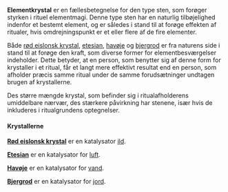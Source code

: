 {{title:Elementkrystal}}
{{author:Laura Holmegaard}}
{{timestamp:2011-01-16T09:27:06Z}}
{{copyright:Elementkrystal}}
'''Elementkrystal''' er en fællesbetegnelse for den type sten, som forøger styrken i rituel elementmagi. Denne type sten har en naturlig tilbøjelighed indenfor et bestemt element, og er således i stand til at forøge effekten af ritualer, hvis omdrejningspunkt er et eller flere af de fire elementer.

Både [[rød eislonsk krystal]], [[etesian]], [[havøje]] og [[bjergrod]] er fra naturens side i stand til at forøge den kraft, som diverse former for elementbesværgelser indeholder. Dette betyder, at en person, som benytter sig af denne form for krystaller i et ritual, får et langt mere effektivt resultat end en person, som afholder præcis samme ritual under de samme forudsætninger undtagen brugen af krystallerne.

Des større mængde krystal, som befinder sig i ritualafholderens umiddelbare nærvær, des stærkere påvirkning har stenene, især hvis de inkluderes i ritualgrundens optegnelser.

====Krystallerne====
'''[[Rød eislonsk krystal]]''' er en katalysator [[ild]].

'''[[Etesian]]''' er en katalysator for [[luft]]. 

'''[[Havøje]]''' er en katalysator for [[vand]].

'''[[Bjergrod]]''' er en katalysator for [[jord]].